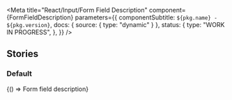 
<Meta
  title="React/Input/Form Field Description"
  component={FormFieldDescription}
  parameters={{
    componentSubtitle: `${pkg.name} - ${pkg.version}`,
    docs: { source: { type: "dynamic" } },
    status: {
      type: "WORK IN PROGRESS",
    },
  }}
/>

<Description markdown={readme} />

## Stories

### Default

<Canvas>
  <Story name="Default" args={{}}>
    {() => <FormFieldDescription>Form field description</FormFieldDescription>}
  </Story>
</Canvas>
